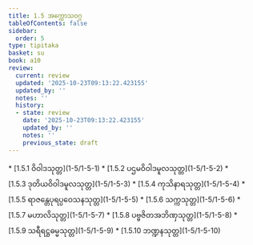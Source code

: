 ```yaml
---
title: 1.5 အက္ကောသဝဂ္ဂ
tableOfContents: false
sidebar:
  order: 5
type: tipitaka
basket: su
book: a10
review:
  current: review
  updated: '2025-10-23T09:13:22.423155'
  updated_by: ''
  notes: ''
  history:
  - state: review
    date: '2025-10-23T09:13:22.423155'
    updated_by: ''
    notes: ''
    previous_state: draft
---
```



<ReviewStatus review={frontmatter.review} showDetails={true} />

<HypothesisAnnotation frontmatter={frontmatter} />

<DynamicBreadcrumb />



<TableOfContents book="a10" section="1.5">
* [1.5.1 ဝိဝါဒသုတ္တ](1-5/1-5-1)
* [1.5.2 ပဌမဝိဝါဒမူလသုတ္တ](1-5/1-5-2)
* [1.5.3 ဒုတိယဝိဝါဒမူလသုတ္တ](1-5/1-5-3)
* [1.5.4 ကုသိနာရသုတ္တ](1-5/1-5-4)
* [1.5.5 ရာဇန္တေပုရပ္ပဝေသနသုတ္တ](1-5/1-5-5)
* [1.5.6 သက္ကသုတ္တ](1-5/1-5-6)
* [1.5.7 မဟာလိသုတ္တ](1-5/1-5-7)
* [1.5.8 ပဗ္ဗဇိတအဘိဏှသုတ္တ](1-5/1-5-8)
* [1.5.9 သရီရဋ္ဌဓမ္မသုတ္တ](1-5/1-5-9)
* [1.5.10 ဘဏ္ဍနသုတ္တ](1-5/1-5-10)
</TableOfContents>
